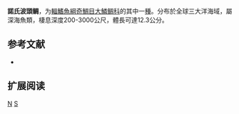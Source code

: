 {{Speciesbox 
| genus = Sio
| species = nordenskjoldii
| status = NE
| status_system = IUCN3.1
| authority =  [[Lönnberg|Lönnberg]], 1905
| synonyms = *''Melamphaes nordenskjoeldii''<br /><small>Lönnberg, 1905</small>
*''Melamphaes nordenskjoldii''<br /><small>Lönnberg, 1905</small>
*''Melamphaes nordenskjöldii''<br /><small>Lönnberg, 1905</small>
*''Sio nordenskjoeldii''<br /><small>Lönnberg, 1905</small>
}}

'''諾氏波頭鲷'''，为[[輻鰭魚綱|輻鰭魚綱]][[奇鯛目|奇鯛目]][[大鱗鲷科|大鱗鲷科]]的其中一[[種|種]]。分布於全球三大洋海域，屬深海魚類，棲息深度200-3000公尺，體長可達12.3公分。

== 参考文献 ==
*{{FishBase_species|genus=Sio|species=nordenskjoldii|year=2011|month=12}}

== 扩展阅读 ==
{{refbegin}}
{{wikispecies-inline|Sio nordenskjoldii|諾氏波頭鲷}}
{{refend}}
{{Taxonbar|from=Q4380231}}

[[Category:波頭鯛屬|N]]
[[Category:1905年描述的魚類|S]]
